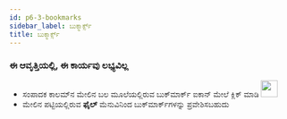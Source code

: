 ```yaml
---
id: p6-3-bookmarks
sidebar_label: ಬುಕ್ಮಾರ್ಕ್ಸ್ 
title: ಬುಕ್ಮಾರ್ಕ್ಸ್ 
---
```

<h3> ಈ ಆವೃತ್ತಿಯಲ್ಲಿ, ಈ ಕಾರ್ಯವು ಲಭ್ಯವಿಲ್ಲ </h3> 

- ಸಂಪಾದಕ ಕಾಲಮ್‌ನ ಮೇಲಿನ ಬಲ ಮೂಲೆಯಲ್ಲಿರುವ ಬುಕ್‌ಮಾರ್ಕ್ ಐಕಾನ್ ಮೇಲೆ ಕ್ಲಿಕ್ ಮಾಡಿ <img src="/autographaAssetsV2/how-to/bookmark.png" width="30px" alt=""/> 
- ಮೇಲಿನ ಪಟ್ಟಿಯಲ್ಲಿರುವ **ಫೈಲ್** ಮೆನುವಿನಿಂದ ಬುಕ್‌ಮಾರ್ಕ್‌ಗಳನ್ನು ಪ್ರವೇಶಿಸಬಹುದು

<!-- <img src="/assets/bookmarks.png"  width="1000px" alt="notification"/> -->